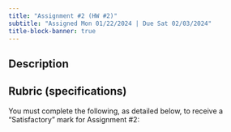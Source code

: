 ```yaml
---
title: "Assignment #2 (HW #2)"
subtitle: "Assigned Mon 01/22/2024 | Due Sat 02/03/2024"
title-block-banner: true
---
```


## Description 

## Rubric (specifications)

You must complete the following, as detailed below, to receive a "Satisfactory" mark for Assignment #2:
